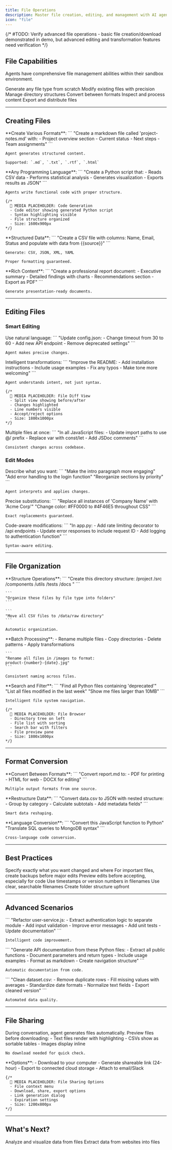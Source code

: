```yaml
---
title: File Operations
description: Master file creation, editing, and management with AI agents
icon: "file"
---
```


{/* #TODO: Verify advanced file operations - basic file creation/download demonstrated in demo, but advanced editing and transformation features need verification */}

## File Capabilities

Agents have comprehensive file management abilities within their sandbox environment.

<CardGroup cols={3}>
  <Card title="Create" icon="file-plus">
    Generate any file type from scratch
  </Card>
  <Card title="Edit" icon="pen">
    Modify existing files with precision
  </Card>
  <Card title="Organize" icon="folder">
    Manage directory structures
  </Card>
  <Card title="Transform" icon="arrows-rotate">
    Convert between formats
  </Card>
  <Card title="Analyze" icon="magnifying-glass">
    Inspect and process content
  </Card>
  <Card title="Share" icon="share">
    Export and distribute files
  </Card>
</CardGroup>

---

## Creating Files

<Tabs>
  <Tab title="Text Documents">
    **Create Various Formats**:
    ```
    "Create a markdown file called 'project-notes.md' with:
    - Project overview section
    - Current status
    - Next steps
    - Team assignments"
    ```

    Agent generates structured content.

    Supported: `.md`, `.txt`, `.rtf`, `.html`
  </Tab>

  <Tab title="Code Files">
    **Any Programming Language**:
    ```
    "Create a Python script that:
    - Reads CSV data
    - Performs statistical analysis
    - Generates visualization
    - Exports results as JSON"
    ```

    Agents write functional code with proper structure.

    {/* 
      📸 MEDIA PLACEHOLDER: Code Generation
      - Code editor showing generated Python script
      - Syntax highlighting visible
      - File structure organized
      - Size: 1600x900px
    */}
  </Tab>

  <Tab title="Data Files">
    **Structured Data**:
    ```
    "Create a CSV file with columns: Name, Email, Status
    and populate with data from {{source}}"
    ```

    Generate: CSV, JSON, XML, YAML

    Proper formatting guaranteed.
  </Tab>

  <Tab title="Documents">
    **Rich Content**:
    ```
    "Create a professional report document:
    - Executive summary
    - Detailed findings with charts
    - Recommendations section
    - Export as PDF"
    ```

    Generate presentation-ready documents.
  </Tab>
</Tabs>

---

## Editing Files

### Smart Editing

<Steps>
  <Step title="Describe Changes">
    Use natural language:
    ```
    "Update config.json:
    - Change timeout from 30 to 60
    - Add new API endpoint
    - Remove deprecated settings"
    ```

    Agent makes precise changes.
  </Step>

  <Step title="AI-Powered Modifications">
    Intelligent transformations:
    ```
    "Improve the README:
    - Add installation instructions
    - Include usage examples
    - Fix any typos
    - Make tone more welcoming"
    ```

    Agent understands intent, not just syntax.

    {/* 
      📸 MEDIA PLACEHOLDER: File Diff View
      - Split view showing before/after
      - Changes highlighted
      - Line numbers visible
      - Accept/reject options
      - Size: 1800x1000px
    */}
  </Step>

  <Step title="Batch Edits">
    Multiple files at once:
    ```
    "In all JavaScript files:
    - Update import paths to use @/ prefix
    - Replace var with const/let
    - Add JSDoc comments"
    ```

    Consistent changes across codebase.
  </Step>
</Steps>

### Edit Modes

<Tabs>
  <Tab title="Natural Language">
    Describe what you want:
    ```
    "Make the intro paragraph more engaging"
    "Add error handling to the login function"
    "Reorganize sections by priority"
    ```

    Agent interprets and applies changes.
  </Tab>

  <Tab title="Find & Replace">
    Precise substitutions:
    ```
    "Replace all instances of 'Company Name' with 'Acme Corp'"
    "Change color: #FF0000 to #4F46E5 throughout CSS"
    ```

    Exact replacements guaranteed.
  </Tab>

  <Tab title="Structured Edits">
    Code-aware modifications:
    ```
    "In app.py:
    - Add rate limiting decorator to /api endpoints
    - Update error responses to include request ID
    - Add logging to authentication function"
    ```

    Syntax-aware editing.
  </Tab>
</Tabs>

---

## File Organization

<AccordionGroup>
  <Accordion title="Directory Management" icon="folder-tree">
    **Structure Operations**:
    ```
    "Create this directory structure:
    /project
      /src
        /components
        /utils
      /tests
      /docs
    "
    ```

    ```
    "Organize these files by file type into folders"
    ```

    ```
    "Move all CSV files to /data/raw directory"
    ```

    Automatic organization.
  </Accordion>

  <Accordion title="Bulk Operations" icon="layer-group">
    **Batch Processing**:
    - Rename multiple files
    - Copy directories
    - Delete patterns
    - Apply transformations

    ```
    "Rename all files in /images to format: 
    product-{number}-{date}.jpg"
    ```

    Consistent naming across files.
  </Accordion>

  <Accordion title="File Discovery" icon="magnifying-glass">
    **Search and Filter**:
    ```
    "Find all Python files containing 'deprecated'"
    "List all files modified in the last week"
    "Show me files larger than 10MB"
    ```

    Intelligent file system navigation.

    {/* 
      📸 MEDIA PLACEHOLDER: File Browser
      - Directory tree on left
      - File list with sorting
      - Search bar with filters
      - File preview pane
      - Size: 1800x1000px
    */}
  </Accordion>
</AccordionGroup>

---

## Format Conversion

<Tabs>
  <Tab title="Document Conversion">
    **Convert Between Formats**:
    ```
    "Convert report.md to:
    - PDF for printing
    - HTML for web
    - DOCX for editing"
    ```

    Multiple output formats from one source.
  </Tab>

  <Tab title="Data Transformation">
    **Restructure Data**:
    ```
    "Convert data.csv to JSON with nested structure:
    - Group by category
    - Calculate subtotals
    - Add metadata fields"
    ```

    Smart data reshaping.
  </Tab>

  <Tab title="Code Transpilation">
    **Language Conversion**:
    ```
    "Convert this JavaScript function to Python"
    "Translate SQL queries to MongoDB syntax"
    ```

    Cross-language code conversion.
  </Tab>
</Tabs>

---

## Best Practices

<CardGroup cols={2}>
  <Card title="Clear Instructions" icon="bullseye">
    Specify exactly what you want changed and where
  </Card>
  <Card title="Backup First" icon="copy">
    For important files, create backups before major edits
  </Card>
  <Card title="Review Changes" icon="eye">
    Preview edits before accepting, especially for code
  </Card>
  <Card title="Version Control" icon="code-branch">
    Use timestamps or version numbers in filenames
  </Card>
  <Card title="Descriptive Names" icon="tag">
    Use clear, searchable filenames
  </Card>
  <Card title="Organize Early" icon="sitemap">
    Create folder structure upfront
  </Card>
</CardGroup>

---

## Advanced Scenarios

<AccordionGroup>
  <Accordion title="Code Refactoring" icon="code">
    ```
    "Refactor user-service.js:
    - Extract authentication logic to separate module
    - Add input validation
    - Improve error messages
    - Add unit tests
    - Update documentation"
    ```

    Intelligent code improvement.
  </Accordion>

  <Accordion title="Documentation Generation" icon="book">
    ```
    "Generate API documentation from these Python files:
    - Extract all public functions
    - Document parameters and return types
    - Include usage examples
    - Format as markdown
    - Create navigation structure"
    ```

    Automatic documentation from code.
  </Accordion>

  <Accordion title="Data Cleaning" icon="broom">
    ```
    "Clean dataset.csv:
    - Remove duplicate rows
    - Fill missing values with averages
    - Standardize date formats
    - Normalize text fields
    - Export cleaned version"
    ```

    Automated data quality.
  </Accordion>
</AccordionGroup>

---

## File Sharing

<Steps>
  <Step title="Agent Creates File">
    During conversation, agent generates files automatically.
  </Step>

  <Step title="Review in Interface">
    Preview files before downloading:
    - Text files render with highlighting
    - CSVs show as sortable tables
    - Images display inline

    No download needed for quick check.
  </Step>

  <Step title="Download or Share">
    **Options**:
    - Download to your computer
    - Generate shareable link (24-hour)
    - Export to connected cloud storage
    - Attach to email/Slack

    {/* 
      📸 MEDIA PLACEHOLDER: File Sharing Options
      - File context menu
      - Download, share, export options
      - Link generation dialog
      - Expiration settings
      - Size: 1200x800px
    */}
  </Step>
</Steps>

---

## What's Next?

<CardGroup cols={2}>
  <Card
    title="Data Processing"
    icon="chart-line"
    href="/guides/advanced/data-processing"
  >
    Analyze and visualize data from files
  </Card>
  <Card
    title="Web Scraping"
    icon="spider"
    href="/guides/advanced/web-scraping"
  >
    Extract data from websites into files
  </Card>
</CardGroup>
